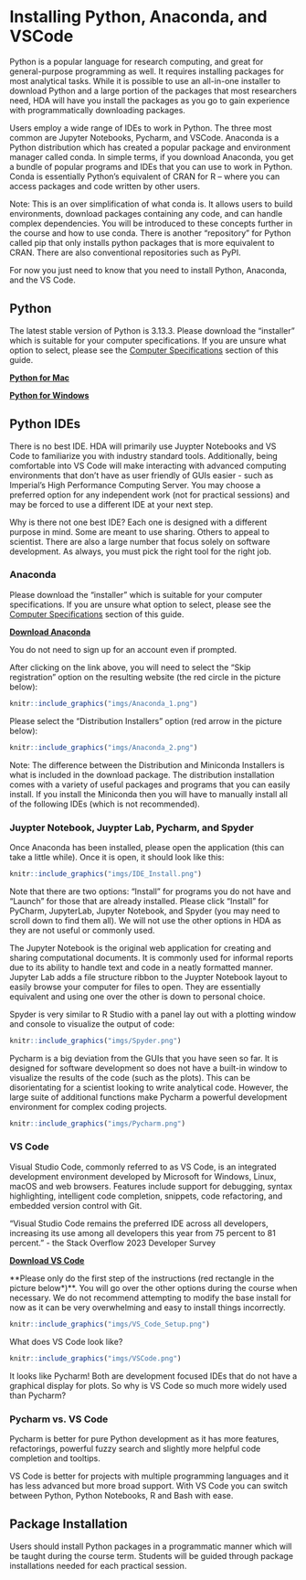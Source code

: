 # Installing Python, Anaconda, and VSCode

Python is a popular language for research computing, and great for general-purpose programming as well. It requires installing packages for most analytical tasks. While it is possible to use an all-in-one installer to download Python and a large portion of the packages that most researchers need, HDA will have you install the packages as you go to gain experience with programmatically downloading packages.

Users employ a wide range of IDEs to work in Python. The three most common are Jupyter Notebooks, Pycharm, and VSCode. Anaconda is a Python distribution which has created a popular package and environment manager called conda. In simple terms, if you download Anaconda, you get a bundle of popular programs and IDEs that you can use to work in Python. Conda is essentially Python's equivalent of CRAN for R -- where you can access packages and code written by other users.

Note: This is an over simplification of what conda is. It allows users to build environments, download packages containing any code, and can handle complex dependencies. You will be introduced to these concepts further in the course and how to use conda. There is another "repository" for Python called pip that only installs python packages that is more equivalent to CRAN. There are also conventional repositories such as PyPI.

For now you just need to know that you need to install Python, Anaconda, and the VS Code.

## Python {#installing-python}

The latest stable version of Python is 3.13.3. Please download the "installer" which is suitable for your computer specifications. If you are unsure what option to select, please see the [Computer Specifications](#Computer-Specifications) section of this guide.


**[Python for Mac](https://www.python.org/downloads/macos/)**

**[Python for Windows](https://www.python.org/downloads/windows/)**


## Python IDEs {#installing-python-ides}

There is no best IDE. HDA will primarily use Juypter Notebooks and VS Code to familiarize you with industry standard tools. Additionally, being comfortable into VS Code will make interacting with advanced computing environments that don't have as user friendly of GUIs easier - such as Imperial's High Performance Computing Server. You may choose a preferred option for any independent work (not for practical sessions) and may be forced to use a different IDE at your next step.

Why is there not one best IDE? Each one is designed with a different purpose in mind. Some are meant to use sharing. Others to appeal to scientist. There are also a large number that focus solely on software development. As always, you must pick the right tool for the right job.

### Anaconda

Please download the "installer" which is suitable for your computer specifications. If you are unsure what option to select, please see the [Computer Specifications](#Computer-Specifications) section of this guide.

**[Download Anaconda](https://www.anaconda.com/download?utm_source=anacondadocs&utm_medium=documentation&utm_campaign=download&utm_content=installwindows)**

You do not need to sign up for an account even if prompted.

After clicking on the link above, you will need to select the "Skip registration" option on the resulting website (the red circle in the picture below):

```r

knitr::include_graphics("imgs/Anaconda_1.png")
```

Please select the "Distribution Installers" option (red arrow in the picture below):

```r

knitr::include_graphics("imgs/Anaconda_2.png")
```

Note: The difference between the Distribution and Miniconda Installers is what is included in the download package. The distribution installation comes with a variety of useful packages and programs that you can easily install. If you install the Miniconda then you will have to manually install all of the following IDEs (which is not recommended). 

### Juypter Notebook, Juypter Lab, Pycharm, and Spyder

Once Anaconda has been installed, please open the application (this can take a little while). Once it is open, it should look like this:

```r

knitr::include_graphics("imgs/IDE_Install.png")
```

Note that there are two options: "Install" for programs you do not have and "Launch" for those that are already installed. Please click "Install" for PyCharm, JupyterLab, Jupyter Notebook, and Spyder (you may need to scroll down to find them all). We will not use the other options in HDA as they are not useful or commonly used.

The Jupyter Notebook is the original web application for creating and sharing computational documents. It is commonly used for informal reports due to its ability to handle text and code in a neatly formatted manner. Jupyter Lab adds a file structure ribbon to the Juypter Notebook layout to easily browse your computer for files to open. They are essentially equivalent and using one over the other is down to personal choice.

Spyder is very similar to R Studio with a panel lay out with a plotting window and console to visualize the output of code:

```r

knitr::include_graphics("imgs/Spyder.png")
```

Pycharm is a big deviation from the GUIs that you have seen so far. It is designed for software development so does not have a built-in window to visualize the results of the code (such as the plots). This can be disorientating for a scientist looking to write analytical code. However, the large suite of additional functions make Pycharm a powerful development environment for complex coding projects.

```r

knitr::include_graphics("imgs/Pycharm.png")
```


### VS Code

Visual Studio Code, commonly referred to as VS Code, is an integrated development environment developed by Microsoft for Windows, Linux, macOS and web browsers. Features include support for debugging, syntax highlighting, intelligent code completion, snippets, code refactoring, and embedded version control with Git.

"Visual Studio Code remains the preferred IDE across all developers, increasing its use among all developers this year from 75 percent to 81 percent." 
- the Stack Overflow 2023 Developer Survey

**[Download VS Code](https://code.visualstudio.com/docs/setup/setup-overview)**

**Please only do the first step of the instructions (red rectangle in the picture below*)**. You will go over the other options during the course when necessary. We do not recommend attempting to modify the base install for now as it can be very overwhelming and easy to install things incorrectly.

```r

knitr::include_graphics("imgs/VS_Code_Setup.png")
```

What does VS Code look like?

```r

knitr::include_graphics("imgs/VSCode.png")
```

It looks like Pycharm! Both are development focused IDEs that do not have a graphical display for plots. So why is VS Code so much more widely used than Pycharm?


### Pycharm vs. VS Code

Pycharm is better for pure Python development as it has more features, refactorings, powerful fuzzy search and slightly more helpful code completion and tooltips.

VS Code is better for projects with multiple programming languages and it has less advanced but more broad support. With VS Code you can switch between Python, Python Notebooks, R and Bash with ease.


## Package Installation

Users should install Python packages in a programmatic manner which will be taught during the course term. Students will be guided through package installations needed for each practical session.







